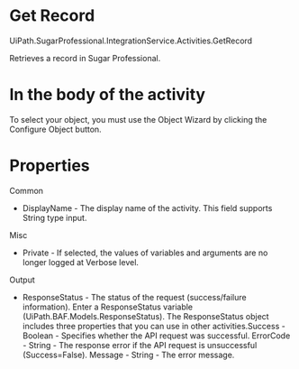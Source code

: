 ﻿# Get Record

UiPath.SugarProfessional.IntegrationService.Activities.GetRecord

Retrieves a record in Sugar Professional.

# In the body of the activity

To select your object, you must use the Object Wizard by clicking the Configure Object button.

# Properties

Common

* DisplayName - The display name of the activity. This field supports String type input.

Misc

* Private - If selected, the values of variables and arguments are no longer logged at Verbose level.

Output

* ResponseStatus - The status of the request (success/failure information). Enter a ResponseStatus variable (UiPath.BAF.Models.ResponseStatus). The ResponseStatus object includes three properties that you can use in other activities.Success - Boolean - Specifies whether the API request was successful. ErrorCode - String - The response error if the API request is unsuccessful (Success=False). Message - String - The error message.

